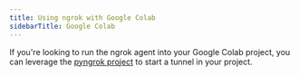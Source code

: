 ```yaml
---
title: Using ngrok with Google Colab
sidebarTitle: Google Colab
---
```

If you're looking to run the ngrok agent into your Google Colab project, you can leverage the [pyngrok project](https://pyngrok.readthedocs.io/en/latest/integrations.html#google-colaboratory) to start a tunnel in your project.
